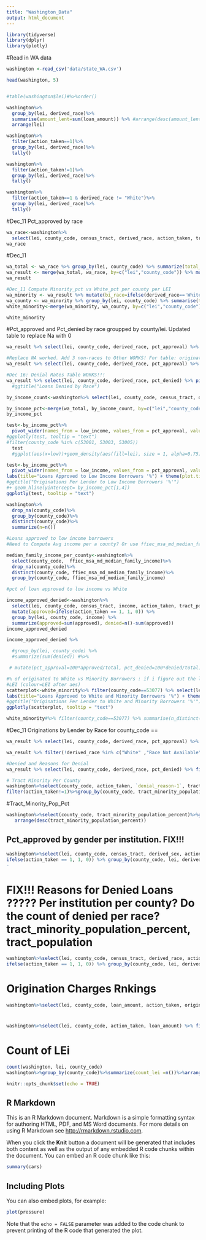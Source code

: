 ```yaml
---
title: "Washington_Data"
output: html_document
---
```


```r
library(tidyverse)
library(dplyr)
library(plotly)
```

#Read in WA data
```r
washington <-read_csv('data/state_WA.csv')
```

```r
head(washington, 5)
```

```r


```

```r
#table(washington$lei)#%>%order()
```


```r
washington%>%
  group_by(lei, derived_race)%>%
  summarise(amount_lent=sum(loan_amount)) %>% #arrange(desc(amount_lent))
  arrange(lei)
```


```r
washington%>%
  filter(action_taken==1)%>%
  group_by(lei, derived_race)%>%
  tally()
```

```r
washington%>%
  filter(action_taken!=1)%>%
  group_by(lei, derived_race)%>%
  tally()
```

```r
washington%>%
  filter(action_taken==1 & derived_race != "White")%>%
  group_by(lei, derived_race)%>%
  tally()
```


#Dec_11 Pct_approved by race 
```r
wa_race<-washington%>%
  select(lei, county_code, census_tract, derived_race, action_taken, tract_population, tract_minority_population_percent)%>% mutate(approved=ifelse(action_taken == 1, 1, 0)) %>% group_by(lei, county_code, derived_race) %>% summarize(approved=sum(approved), denied=n()-sum(approved))# %>% mutate(pct_approval=approved/(approved+denied)) %>% mutate(pct_denied=(1-pct_approval))
wa_race
```
#Dec_11
```r
wa_total <- wa_race %>% group_by(lei, county_code) %>% summarize(total_applic=sum(approved)+sum(denied))
wa_result <- merge(wa_total, wa_race, by=c("lei","county_code")) %>% mutate(pct_approval=100*approved/total_applic, pct_denied=100*denied/total_applic)
wa_result
```
```r
#Dec_11 Compute Minority_pct vs White_pct per county per LEI
wa_minority <- wa_result %>% mutate(bi_race=ifelse(derived_race=='White', 'White', 'Minority')) %>% group_by(lei, county_code,bi_race) %>% summarise(approved=sum(approved), denied=sum(denied))
wa_county <- wa_minority %>% group_by(lei, county_code) %>% summarise(total_applic=sum(approved) + sum(denied))
white_minority<-merge(wa_minority, wa_county, by=c("lei","county_code")) %>% mutate(pct_approval=100*approved/total_applic, pct_denied=100*denied/total_applic)

white_minority

```

#Pct_approved and Pct_denied by race groupped by county/lei. Updated table to replace Na with 0

```r

wa_result %>% select(lei, county_code, derived_race, pct_approval) %>% filter(derived_race %in% c("White", "Asian", "Black or African American", "American Indian or Alaska Native" , " Native Hawaiian or Other Pacific Islander") ) %>% pivot_wider(names_from = derived_race, values_from = pct_approval)%>%replace(is.na(.), 0)
```



```r
#Replace NA worked. Add 3 non-races to Other WORKS! For table: originations_by_race
wa_result %>% select(lei, county_code, derived_race, pct_approval) %>% pivot_wider(names_from = derived_race, values_from = pct_approval, values_fill = list(value=0))%>%replace(is.na(.), 0)%>%rowwise%>%mutate(Other=sum(c_across(c('Joint','Free Form Text Only', '2 or more minority races', 'Race Not Available')))) %>% select(lei, county_code, c("White", "Asian", "Black or African American", "American Indian or Alaska Native" , "Native Hawaiian or Other Pacific Islander", "Other") )
```


```r
#Dec 16: Denial Rates Table WORKS!!!
wa_result %>% select(lei, county_code, derived_race, pct_denied) %>% pivot_wider(names_from = derived_race, values_from = pct_denied, values_fill = list(value=0))%>%replace(is.na(.), 0)%>%rowwise%>%mutate(Other=sum(c_across(c('Joint','Free Form Text Only', '2 or more minority races', 'Race Not Available')))) %>% select(lei, county_code, c("White", "Asian", "Black or African American", "American Indian or Alaska Native" , "Native Hawaiian or Other Pacific Islander", "Other") ) %>% pivot_longer(cols = c("White", "Asian", "Black or African American", "American Indian or Alaska Native" , "Native Hawaiian or Other Pacific Islander", "Other"), names_to = "race", values_to = "values")%>% filter(county_code==53077) %>% head(n=200) %>%ggplot(aes(x=lei, y=values), fill=race)+ geom_bar(position="stack", stat="identity",aes(fill=race)) +coord_flip() + labs(title="Loans Denied") + theme(plot.title = element_text(size = 20, color = "orange")) + labs(y=" % pct")
  #ggtitle("Loans Denied by Race")


```

```r
by_income_count<-washington%>% select(lei, county_code, census_tract, derived_race, action_taken, tract_population, tract_minority_population_percent, income, ffiec_msa_md_median_family_income) %>% mutate(approved=ifelse(action_taken == 1, 1, 0), low_income=ifelse(income<0.5*ffiec_msa_md_median_family_income, "low", "normal")) %>% group_by(lei, county_code, low_income) %>% summarize(approved=sum(approved), denied=n()-sum(approved))

```

```r
by_income_pct<-merge(wa_total, by_income_count, by=c("lei","county_code")) %>% mutate(pct_approval=100*approved/total_applic, pct_denied=100*denied/total_applic) %>% filter(low_income=="low")%>%group_by(county_code) %>% mutate(avg_pct_approval_rate=mean(pct_approval)) %>% arrange(total_applic)
by_income_pct
```

```r
test<-by_income_pct%>% 
  pivot_wider(names_from = low_income, values_from = pct_approval, values_fill = list(value=0))%>%replace(is.na(.), 0) %>% filter(county_code %in% c(53005, 53009, 53011, 53049, 53063)) %>% select(lei, low, avg_pct_approval_rate, total_applic, approved) %>% head(n=20)#%>% ggplot(aes(x=avg_pct_approval_rate, y=low, text=lei)) + geom_point(alpha=0.8, colour = "#51A0D5") + ggtitle("Originations Per Lender to Low Income Borrowers '%'") 
#ggplotly(test, tooltip = "text")
#filter(county_code %in% c(53001, 53003, 53005))
  test
  #ggplot(aes(x=low))+geom_density(aes(fill=lei), size = 1, alpha=0.75) + theme(legend.position = "bottom") 
```
```r
test<-by_income_pct%>% 
  pivot_wider(names_from = low_income, values_from = pct_approval, values_fill = list(value=0))%>%replace(is.na(.), 0) %>% filter(county_code == 53029) %>% select(lei, low, avg_pct_approval_rate, total_applic, approved) %>% head(n=20)%>% ggplot(aes(x=lei, y=low, text=total_applic)) + geom_bar(stat="identity", fill="steelblue") + coord_flip() + 
labs(title="Loans Approved to Low Income Borrowers '%") + theme(plot.title = element_text(size = 14, face= "bold")) + labs(y="pct %" , face= "bold")
#ggtitle("Originations Per Lender to Low Income Borrowers '%'")
#+ geom_hline(yintercept= by_income_pct[1,4]) 
ggplotly(test, tooltip = "text")
```



```r
washington%>%
  drop_na(county_code)%>%
  group_by(county_code)%>%
  distinct(county_code)%>%
  summarize(n=n())

```

```r
#Loans approved to low income borrowers
#Need to Compute Avg income per a county? Or use ffiec_msa_md_median_family_income?

median_family_income_per_county<-washington%>%
  select(county_code,  ffiec_msa_md_median_family_income)%>%
  drop_na(county_code)%>%
  distinct(county_code, ffiec_msa_md_median_family_income)%>%
  group_by(county_code, ffiec_msa_md_median_family_income)

```


```r
#pct of loan approved to low income vs White

income_approved_denied<-washington%>%
  select(lei, county_code, census_tract, income, action_taken, tract_population, tract_minority_population_percent, ffiec_msa_md_median_family_income)%>%
  mutate(approved=ifelse(action_taken == 1, 1, 0)) %>% 
  group_by(lei, county_code, income) %>% 
  summarize(approved=sum(approved), denied=n()-sum(approved))
income_approved_denied
```



```r


income_approved_denied %>%

  #group_by(lei, county_code) %>% 
  #summarize(sum(denied)) #%>%

 # mutate(pct_approval=100*approved/total, pct_denied=100*denied/total)


```


```r
#% of originated to White vs Minority Borrowers : if i figure out the lei category, I can color dots by
#LEI (colour=LEI after aes)
scatterplot<-white_minority%>% filter(county_code==53077) %>% select(lei, bi_race, pct_approval) %>% pivot_wider(names_from = bi_race, values_from = pct_approval) %>% replace(is.na(.), 0) %>% ggplot(aes(x=Minority, y=White, text=lei)) + geom_point(alpha=0.8, colour = "#51A0D5", size=2) + 
labs(title="Loans Approved to White and Minority Borrowers '%") + theme(plot.title = element_text(size = 14, face= "bold")) + labs(face= "bold")  
#ggtitle("Originations Per Lender to White and Minority Borrowers '%'") 
ggplotly(scatterplot, tooltip = "text")

```



```r
white_minority#%>% filter(county_code==53077) %>% summarise(n_distinct(lei))
```

#Dec_11 Originations by Lender by Race for county_code ==

```r
wa_result %>% select(lei, county_code, derived_race, pct_approval) %>% filter(derived_race %in% c("White", "Asian", "Black or African American", "American Indian or Alaska Native" , " Native Hawaiian or Other Pacific Islander"))%>% filter(county_code==53077)%>%pivot_wider(names_from = derived_race, values_from = pct_approval)


```


```r
wa_result %>% filter(!derived_race %in% c("White" ,"Race Not Available") & pct_approval>=24) %>% arrange(desc(approved))
```


```r
#Denied and Reasons for Denial
wa_result %>% select(lei, county_code, derived_race, pct_denied) %>% filter(derived_race %in% c("White", "Asian", "Black or African American", "American Indian or Alaska Native" , " Native Hawaiian or Other Pacific Islander") )%>% filter(county_code==53001) %>% pivot_wider(names_from = derived_race, values_from = pct_denied) 
```


```r
# Tract Minority Per County
washington%>%select(county_code, action_taken, `denial_reason-1`, tract_population, tract_minority_population_percent)%>%
filter(action_taken!=1)%>%group_by(county_code, tract_minority_population_percent, `denial_reason-1`)

```

#Tract_Minority_Pop_Pct
```r
washington%>%select(county_code, tract_minority_population_percent)%>%group_by(county_code)%>%distinct(county_code, tract_minority_population_percent)%>%
   arrange(desc(tract_minority_population_percent))
```


## Pct_approved by gender per institution. FIX!!!
```r
washington%>%select(lei, county_code, census_tract, derived_sex, action_taken, tract_population, tract_minority_population_percent)%>% filter(derived_sex== "Female" | derived_sex =="Male") %>% mutate(approved= 
ifelse(action_taken == 1, 1, 0)) %>% group_by(county_code, lei, derived_sex) %>% summarize(approved=sum(approved), denied=n()-sum(approved)) %>% mutate(pct_approval=approved/(approved+denied)) %>% pivot_wider(names_from = derived_sex, values_from = pct_approval) 
-
```


# FIX!!! Reasons for Denied Loans ????? Per institution per county? Do the count of denied per race? tract_minority_population_percent, tract_population
```r
washington%>%select(lei, county_code, census_tract, derived_race, action_taken, `denial_reason-1`, tract_population, tract_minority_population_percent)%>% filter(derived_race %in% c("White", "Asian", "Black or African American", "American Indian or Alaska Native" , " Native Hawaiian or Other Pacific Islander")) %>% mutate(approved= 
ifelse(action_taken == 1, 1, 0)) %>% group_by(county_code, lei, derived_race) %>% summarize(approved=sum(approved), denied=n()-sum(approved)) %>% mutate(pct_denied=denied/(approved+denied)) %>% pivot_wider(names_from = derived_race, values_from = pct_denied) 


```



# Origination Charges Rnkings
```r
washington%>%select(lei, county_code, loan_amount, action_taken, origination_charges ) %>% transform(origination_charges=as.numeric(origination_charges))%>% group_by(lei) %>% summarize(sum_origination_charges=sum(origination_charges))%>% arrange(desc(sum_origination_charges))
```


#
```r
washington%>%select(lei, county_code, action_taken, loan_amount) %>% filter(action_taken==1)%>% group_by(lei) %>% summarize(count_loans=n())%>% arrange(desc(loan_amount))
```


# Count of LEi
```r
count(washington, lei, county_code)
washington%>%group_by(county_code)%>%summarize(count_lei =n())%>%arrange(desc(count_lei))
```


```r
knitr::opts_chunk$set(echo = TRUE)
```

## R Markdown

This is an R Markdown document. Markdown is a simple formatting syntax for authoring HTML, PDF, and MS Word documents. For more details on using R Markdown see <http://rmarkdown.rstudio.com>.

When you click the **Knit** button a document will be generated that includes both content as well as the output of any embedded R code chunks within the document. You can embed an R code chunk like this:

```r
summary(cars)
```

## Including Plots

You can also embed plots, for example:

```r
plot(pressure)
```

Note that the `echo = FALSE` parameter was added to the code chunk to prevent printing of the R code that generated the plot.
